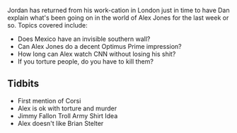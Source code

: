 {{Episode|title=January 26-27, 2017|episodeNumber=8|length=2:28:36|airDate=February 1, 2017|episodeType=Present Day|appearance=[[Jerome Corsi]], [[Brian Stelter]]|previousEpisode=[[7: January 23-24, 2017]]|nextEpisode=[[9: Joe Rogan Appearance]]}}{{Stub}} 
Jordan has returned from his work-cation in London just in time to have Dan explain what's been going on in the world of Alex Jones for the last week or so. Topics covered include: 

* Does Mexico have an invisible southern wall? 
* Can Alex Jones do a decent Optimus Prime impression? 
* How long can Alex watch CNN without losing his shit? 
* If you torture people, do you have to kill them? 

==Tidbits==

* First mention of Corsi
* Alex is ok with torture and murder
* Jimmy Fallon Troll Army Shirt Idea
* Alex doesn't like Brian Stelter